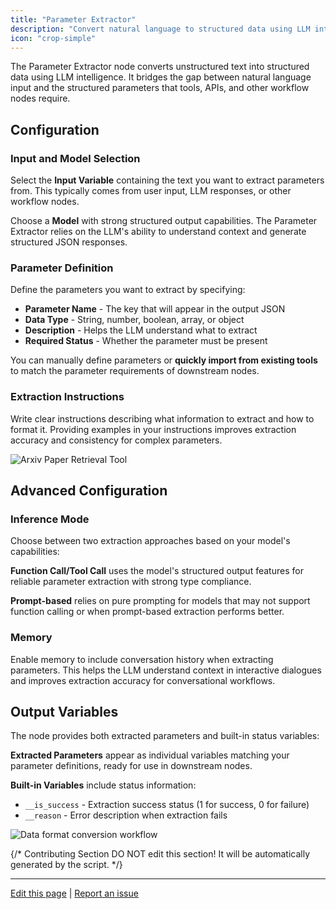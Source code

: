 ```yaml
---
title: "Parameter Extractor"
description: "Convert natural language to structured data using LLM intelligence"
icon: "crop-simple"
---
```


The Parameter Extractor node converts unstructured text into structured data using LLM intelligence. It bridges the gap between natural language input and the structured parameters that tools, APIs, and other workflow nodes require.

## Configuration

### Input and Model Selection

Select the **Input Variable** containing the text you want to extract parameters from. This typically comes from user input, LLM responses, or other workflow nodes.

Choose a **Model** with strong structured output capabilities. The Parameter Extractor relies on the LLM's ability to understand context and generate structured JSON responses.

### Parameter Definition

Define the parameters you want to extract by specifying:

- **Parameter Name** - The key that will appear in the output JSON
- **Data Type** - String, number, boolean, array, or object  
- **Description** - Helps the LLM understand what to extract
- **Required Status** - Whether the parameter must be present

You can manually define parameters or **quickly import from existing tools** to match the parameter requirements of downstream nodes.

### Extraction Instructions

Write clear instructions describing what information to extract and how to format it. Providing examples in your instructions improves extraction accuracy and consistency for complex parameters.

<Frame caption="Parameter extraction for Arxiv paper retrieval">
  <img src="https://assets-docs.dify.ai/dify-enterprise-mintlify/en/guides/workflow/node/a8bae4106a015c76ebb0a165f2409458.png" alt="Arxiv Paper Retrieval Tool" />
</Frame>

## Advanced Configuration

### Inference Mode

Choose between two extraction approaches based on your model's capabilities:

**Function Call/Tool Call** uses the model's structured output features for reliable parameter extraction with strong type compliance.

**Prompt-based** relies on pure prompting for models that may not support function calling or when prompt-based extraction performs better.

### Memory

Enable memory to include conversation history when extracting parameters. This helps the LLM understand context in interactive dialogues and improves extraction accuracy for conversational workflows.

## Output Variables

The node provides both extracted parameters and built-in status variables:

**Extracted Parameters** appear as individual variables matching your parameter definitions, ready for use in downstream nodes.

**Built-in Variables** include status information:
- `__is_success` - Extraction success status (1 for success, 0 for failure)
- `__reason` - Error description when extraction fails

<Frame caption="Data format conversion example">
  <img src="https://assets-docs.dify.ai/dify-enterprise-mintlify/en/guides/workflow/node/71d8e48d842342668f92e6dd84fc03c1.png" alt="Data format conversion workflow" />
</Frame>

{/*
Contributing Section
DO NOT edit this section!
It will be automatically generated by the script.
*/}

---

[Edit this page](https://github.com/langgenius/dify-docs/edit/main/en/documentation/pages/nodes/parameter-extractor.mdx) | [Report an issue](https://github.com/langgenius/dify-docs/issues/new?template=docs.yml)

